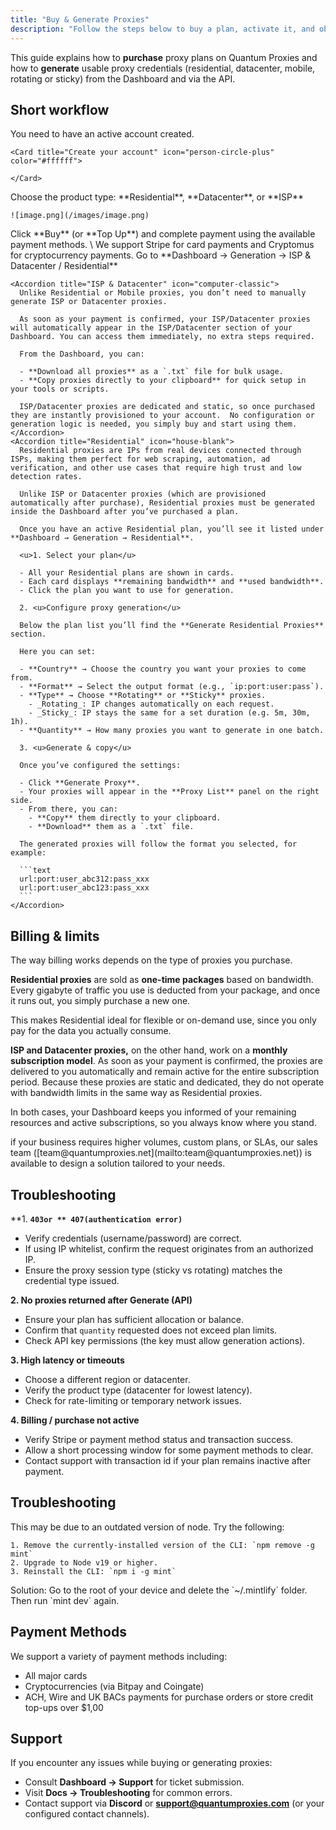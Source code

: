 ```yaml
---
title: "Buy & Generate Proxies"
description: "Follow the steps below to buy a plan, activate it, and obtain proxy you can use right away"
---
```


This guide explains how to **purchase** proxy plans on Quantum Proxies and how to **generate** usable proxy credentials (residential, datacenter, mobile, rotating or sticky) from the Dashboard and via the API.

## Short workflow

<Steps>
  <Step title="Sign in to the Dashboard.  ">
    You need to have an active account created.

    <Card title="Create your account" icon="person-circle-plus" color="#ffffff">
      
    </Card>
  </Step>
  <Step title="Select or purchase a proxy plan.  ">
    Choose the product type: **Residential**, **Datacenter**, or **ISP**

    ![image.png](/images/image.png)
  </Step>
  <Step title="Pay">
    Click **Buy** (or **Top Up**) and complete payment using the available payment methods.  \
    We support Stripe for card payments and Cryptomus for cryptocurrency payments.
  </Step>
  <Step title="Generate proxies">
    Go to **Dashboard → Generation → ISP & Datacenter / Residential**

    <Accordion title="ISP & Datacenter" icon="computer-classic">
      Unlike Residential or Mobile proxies, you don’t need to manually generate ISP or Datacenter proxies.

      As soon as your payment is confirmed, your ISP/Datacenter proxies will automatically appear in the ISP/Datacenter section of your Dashboard. You can access them immediately, no extra steps required.

      From the Dashboard, you can:

      - **Download all proxies** as a `.txt` file for bulk usage.
      - **Copy proxies directly to your clipboard** for quick setup in your tools or scripts.

      ISP/Datacenter proxies are dedicated and static, so once purchased they are instantly provisioned to your account.  No configuration or generation logic is needed, you simply buy and start using them.
    </Accordion>
    <Accordion title="Residential" icon="house-blank">
      Residential proxies are IPs from real devices connected through ISPs, making them perfect for web scraping, automation, ad verification, and other use cases that require high trust and low detection rates.

      Unlike ISP or Datacenter proxies (which are provisioned automatically after purchase), Residential proxies must be generated inside the Dashboard after you’ve purchased a plan.

      Once you have an active Residential plan, you’ll see it listed under **Dashboard → Generation → Residential**.

      <u>1. Select your plan</u>

      - All your Residential plans are shown in cards.
      - Each card displays **remaining bandwidth** and **used bandwidth**.
      - Click the plan you want to use for generation.

      2. <u>Configure proxy generation</u>

      Below the plan list you’ll find the **Generate Residential Proxies** section.

      Here you can set:

      - **Country** → Choose the country you want your proxies to come from.
      - **Format** → Select the output format (e.g., `ip:port:user:pass`).
      - **Type** → Choose **Rotating** or **Sticky** proxies.
        - _Rotating_: IP changes automatically on each request.
        - _Sticky_: IP stays the same for a set duration (e.g. 5m, 30m, 1h).
      - **Quantity** → How many proxies you want to generate in one batch.

      3. <u>Generate & copy</u>

      Once you’ve configured the settings:

      - Click **Generate Proxy**.
      - Your proxies will appear in the **Proxy List** panel on the right side.
      - From there, you can:
        - **Copy** them directly to your clipboard.
        - **Download** them as a `.txt` file.

      The generated proxies will follow the format you selected, for example:

      ```text
      url:port:user_abc312:pass_xxx
      url:port:user_abc123:pass_xxx
      ```
    </Accordion>
  </Step>
</Steps>

## Billing & limits

The way billing works depends on the type of proxies you purchase.

**Residential proxies** are sold as **one-time packages** based on bandwidth. Every gigabyte of traffic you use is deducted from your package, and once it runs out, you simply purchase a new one.

<Info>
  This makes Residential ideal for flexible or on-demand use, since you only pay for the data you actually consume.
</Info>

**ISP and Datacenter proxies,** on the other hand, work on a **monthly subscription model**. As soon as your payment is confirmed, the proxies are delivered to you automatically and remain active for the entire subscription period. Because these proxies are static and dedicated, they do not operate with bandwidth limits in the same way as Residential proxies.

In both cases, your Dashboard keeps you informed of your remaining resources and active subscriptions, so you always know where you stand.

<Tip>
  if your business requires higher volumes, custom plans, or SLAs, our sales team ([team@quantumproxies.net](mailto:team@quantumproxies.net)) is available to design a solution tailored to your needs.
</Tip>

## Troubleshooting

\*\*1. ****`403or ** 407(authentication error)`****

- Verify credentials (username/password) are correct.
- If using IP whitelist, confirm the request originates from an authorized IP.
- Ensure the proxy session type (sticky vs rotating) matches the credential type issued.

**2. No proxies returned after Generate (API)**

- Ensure your plan has sufficient allocation or balance.
- Confirm that `quantity` requested does not exceed plan limits.
- Check API key permissions (the key must allow generation actions).

**3. High latency or timeouts**

- Choose a different region or datacenter.
- Verify the product type (datacenter for lowest latency).
- Check for rate-limiting or temporary network issues.

**4. Billing / purchase not active**

- Verify Stripe or payment method status and transaction success.
- Allow a short processing window for some payment methods to clear.
- Contact support with transaction id if your plan remains inactive after payment.

## Troubleshooting

<AccordionGroup>
  <Accordion title='Error: Could not load the "sharp" module using the darwin-arm64 runtime'>
    This may be due to an outdated version of node. Try the following:

    1. Remove the currently-installed version of the CLI: `npm remove -g mint`
    2. Upgrade to Node v19 or higher.
    3. Reinstall the CLI: `npm i -g mint`
  </Accordion>
  <Accordion title="Issue: Encountering an unknown error">
    Solution: Go to the root of your device and delete the `~/.mintlify` folder. Then run `mint dev` again.
  </Accordion>
</AccordionGroup>

## Payment Methods

We support a variety of payment methods including:

- All major cards
- Cryptocurrencies (via Bitpay and Coingate)
- ACH, Wire and UK BACs payments for purchase orders or store credit top-ups over \$1,00

## Support

If you encounter any issues while buying or generating proxies:

- Consult **Dashboard → Support** for ticket submission.
- Visit **Docs → Troubleshooting** for common errors.
- Contact support via **Discord** or [**support@quantumproxies.com**](mailto:support@quantumproxies.com) (or your configured contact channels).